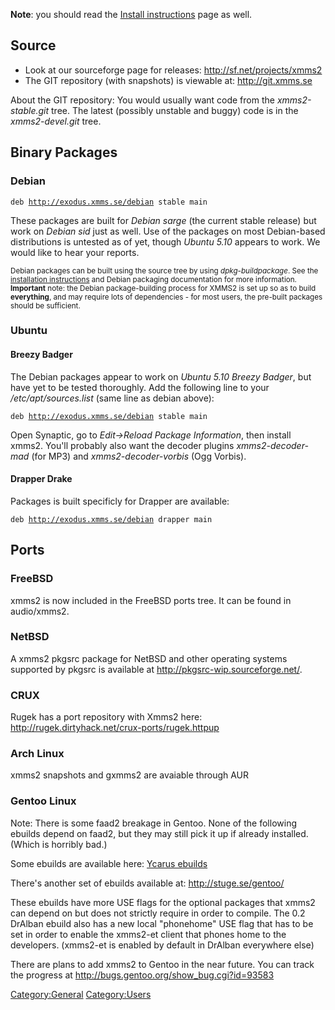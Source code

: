 {{Navbar}}

'''Note''': you should read the [[Install instructions]] page as well.

== Source ==
* Look at our sourceforge page for releases: http://sf.net/projects/xmms2
* The GIT repository (with snapshots) is viewable at: http://git.xmms.se

About the GIT repository: You would usually want code from the ''xmms2-stable.git'' tree. The latest (possibly unstable and buggy) code is in the ''xmms2-devel.git'' tree.

== Binary Packages ==

=== Debian ===
 deb http://exodus.xmms.se/debian stable main

These packages are built for ''Debian sarge'' (the current stable release) but work on ''Debian sid'' just as well.  Use of the packages on most Debian-based distributions is untested as of yet, though ''Ubuntu 5.10'' appears to work.  We would like to hear your reports.

<small>Debian packages can be built using the source tree by using ''dpkg-buildpackage''. See the [[Install instructions | installation instructions]] and Debian packaging documentation for more information. '''Important''' note: the Debian package-building process for XMMS2 is set up so as to build '''everything''', and may require lots of dependencies - for most users, the pre-built packages should be sufficient.</small>

=== Ubuntu ===
==== Breezy Badger ====
The Debian packages appear to work on ''Ubuntu 5.10 Breezy Badger'', but have yet to be tested thoroughly.
Add the following line to your ''/etc/apt/sources.list'' (same line as debian above):
 deb http://exodus.xmms.se/debian stable main

Open Synaptic, go to ''Edit->Reload Package Information'', then install xmms2.  You'll probably also want the decoder plugins ''xmms2-decoder-mad'' (for MP3) and ''xmms2-decoder-vorbis'' (Ogg Vorbis).

==== Drapper Drake ====
Packages is built specificly for Drapper are available:
 deb http://exodus.xmms.se/debian drapper main

== Ports ==

=== FreeBSD ===
xmms2 is now included in the FreeBSD ports tree. It can be found in audio/xmms2.

=== NetBSD ===
A xmms2 pkgsrc package for NetBSD and other operating systems supported by pkgsrc is available at http://pkgsrc-wip.sourceforge.net/.

=== CRUX ===
Rugek has a port repository with Xmms2 here: http://rugek.dirtyhack.net/crux-ports/rugek.httpup

=== Arch Linux ===
xmms2 snapshots and gxmms2 are avaiable through AUR

=== Gentoo Linux ===
Note: There is some faad2 breakage in Gentoo. None of the following ebuilds depend on faad2, but they may still pick it up if already installed. (Which is horribly bad.)

Some ebuilds are available here: [http://www.zugaina.org/gentoo/media-sound.html.en Ycarus ebuilds]

There's another set of ebuilds available at: http://stuge.se/gentoo/

These ebuilds have more USE flags for the optional packages that xmms2 can depend on but does not strictly require in order to compile. The 0.2 DrAlban ebuild also has a new local "phonehome" USE flag that has to be set in order to enable the xmms2-et client that phones home to the developers. (xmms2-et is enabled by default in DrAlban everywhere else)

There are plans to add xmms2 to Gentoo in the near future. You can track the progress at http://bugs.gentoo.org/show_bug.cgi?id=93583

[[Category:General]]
[[Category:Users]]